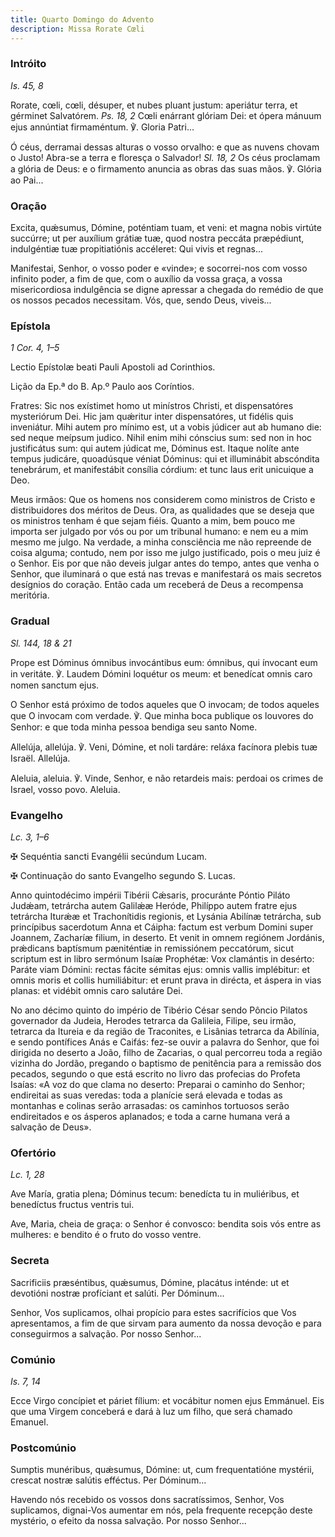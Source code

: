 ```yaml
---
title: Quarto Domingo do Advento
description: Missa Rorate Cœli
---
```


### Intróito

<em>Is. 45, 8</em>

<div class="side-by-side not-content">

Rorate, cœli, cœli, désuper, et nubes pluant justum: aperiátur terra, et gérminet Salvatórem. <em>Ps. 18, 2</em> Cœli enárrant glóriam Dei: et ópera mánuum ejus annúntiat firmaméntum. ℣. Gloria Patri...

Ó céus, derramai dessas alturas o vosso orvalho: e que as nuvens chovam o Justo! Abra-se a terra e floresça o Salvador! <em>Sl. 18, 2</em> Os céus proclamam a glória de Deus: e o firmamento anuncia as obras das suas mãos. ℣. Glória ao Pai...

</div>

### Oração

<div class="side-by-side not-content">

Excita, quǽsumus, Dómine, poténtiam tuam, et veni: et magna nobis virtúte succúrre; ut per auxílium grátiæ tuæ, quod nostra peccáta præpédiunt, indulgéntiæ tuæ propitiatiónis accéleret: Qui vivis et regnas...

Manifestai, Senhor, o vosso poder e «vinde»; e socorrei-nos com vosso infinito poder, a fim de que, com o auxílio da vossa graça, a vossa misericordiosa indulgência se digne apressar a chegada do remédio de que os nossos pecados necessitam. Vós, que, sendo Deus, viveis...

</div>

### Epístola

<em>1 Cor. 4, 1–5</em>

<div class="side-by-side not-content">

Lectio Epístolæ beati Pauli Apostoli ad Corinthios.

Lição da Ep.ª do B. Ap.º Paulo aos Coríntios.

Fratres: Sic nos exístimet homo ut minístros Christi, et dispensatóres mysteriórum Dei. Hic jam quǽritur inter dispensatóres, ut fidélis quis inveniátur. Mihi autem pro mínimo est, ut a vobis júdicer aut ab humano die: sed neque meípsum judico. Nihil enim mihi cónscius sum: sed non in hoc justificátus sum: qui autem júdicat me, Dóminus est. Itaque nolíte ante tempus judicáre, quoadúsque véniat Dóminus: qui et illuminábit abscóndita tenebrárum, et manifestábit consília córdium: et tunc laus erit unicuique a Deo.

Meus irmãos: Que os homens nos considerem como ministros de Cristo e distribuidores dos méritos de Deus. Ora, as qualidades que se deseja que os ministros tenham é que sejam fiéis. Quanto a mim, bem pouco me importa ser julgado por vós ou por um tribunal humano: e nem eu a mim mesmo me julgo. Na verdade, a minha consciência me não repreende de coisa alguma; contudo, nem por isso me julgo justificado, pois o meu juiz é o Senhor. Eis por que não deveis julgar antes do tempo, antes que venha o Senhor, que iluminará o que está nas trevas e manifestará os mais secretos desígnios do coração. Então cada um receberá de Deus a recompensa meritória.

</div>

### Gradual

<em>Sl. 144, 18 & 21</em>

<div class="side-by-side not-content">

Prope est Dóminus ómnibus invocántibus eum: ómnibus, qui ínvocant eum in veritáte. ℣. Laudem Dómini loquétur os meum: et benedícat omnis caro nomen sanctum ejus.

O Senhor está próximo de todos aqueles que O invocam; de todos aqueles que O invocam com verdade. ℣. Que minha boca publique os louvores do Senhor: e que toda minha pessoa bendiga seu santo Nome.

Allelúja, allelúja. ℣. Veni, Dómine, et noli tardáre: reláxa facínora plebis tuæ Israël. Allelúja.

Aleluia, aleluia. ℣. Vinde, Senhor, e não retardeis mais: perdoai os crimes de Israel, vosso povo. Aleluia.

</div>

### Evangelho

<em>Lc. 3, 1–6</em>

<div class="side-by-side not-content">

<span class="cross text-red-500">✠</span> Sequéntia sancti Evangélii secúndum Lucam.

<span class="cross text-red-500">✠</span> Continuação do santo Evangelho segundo S. Lucas.

Anno quintodécimo impérii Tibérii Cǽsaris, procuránte Póntio Piláto Judǽam, tetrárcha autem Galilǽæ Heróde, Philíppo autem fratre ejus tetrárcha Iturǽæ et Trachonítidis regionis, et Lysánia Abilínæ tetrárcha, sub princípibus sacerdotum Anna et Cáipha: factum est verbum Domini super Joannem, Zacharíæ filium, in deserto. Et venit in omnem regiónem Jordánis, prǽdicans baptísmum pæniténtiæ in remissiónem peccatórum, sicut scriptum est in libro sermónum Isaíæ Prophétæ: Vox clamántis in desérto: Paráte viam Dómini: rectas fácite sémitas ejus: omnis vallis implébitur: et omnis moris et collis humiliábitur: et erunt prava in dirécta, et áspera in vias planas: et vidébit omnis caro salutáre Dei.

No ano décimo quinto do império de Tibério César sendo Pôncio Pilatos governador da Judeia, Herodes tetrarca da Galileia, Filipe, seu irmão, tetrarca da Itureia e da região de Traconites, e Lisânias tetrarca da Abilínia, e sendo pontífices Anás e Caifás: fez-se ouvir a palavra do Senhor, que foi dirigida no deserto a João, filho de Zacarias, o qual percorreu toda a região vizinha do Jordão, pregando o baptismo de penitência para a remissão dos pecados, segundo o que está escrito no livro das profecias do Profeta Isaías: «A voz do que clama no deserto: Preparai o caminho do Senhor; endireitai as suas veredas: toda a planície será elevada e todas as montanhas e colinas serão arrasadas: os caminhos tortuosos serão endireitados e os ásperos aplanados; e toda a carne humana verá a salvação de Deus».

</div>

### Ofertório

<em>Lc. 1, 28</em>

<div class="side-by-side not-content">

Ave María, gratia plena; Dóminus tecum: benedícta tu in muliéribus, et benedíctus fructus ventris tui.

Ave, Maria, cheia de graça: o Senhor é convosco: bendita sois vós entre as mulheres: e bendito é o fruto do vosso ventre.

</div>

### Secreta

<div class="side-by-side not-content">

Sacrificiis præséntibus, quǽsumus, Dómine, placátus inténde: ut et devotióni nostræ profíciant et salúti. Per Dóminum...

Senhor, Vos suplicamos, olhai propício para estes sacrifícios que Vos apresentamos, a fim de que sirvam para aumento da nossa devoção e para conseguirmos a salvação. Por nosso Senhor...

</div>

### Comúnio

<em>Is. 7, 14</em>

<div class="side-by-side not-content">

Ecce Virgo concípiet et páriet fílium: et vocábitur nomen ejus Emmánuel. Eis que uma Virgem conceberá e dará à luz um filho, que será chamado Emanuel.

</div>

### Postcomúnio

<div class="side-by-side not-content">

Sumptis munéribus, quǽsumus, Dómine: ut, cum frequentatióne mystérii, crescat nostræ salútis efféctus. Per Dóminum...

Havendo nós recebido os vossos dons sacratíssimos, Senhor, Vos suplicamos, dignai-Vos aumentar em nós, pela frequente recepção deste mystério, o efeito da nossa salvação. Por nosso Senhor...

</div>
